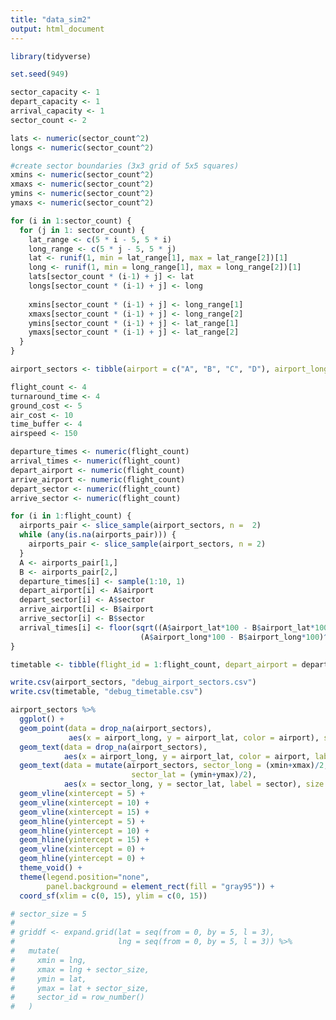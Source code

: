 ```yaml
---
title: "data_sim2"
output: html_document
---
```


```r
library(tidyverse)
```

```r
set.seed(949)
```

```r
sector_capacity <- 1
depart_capacity <- 1
arrival_capacity <- 1
sector_count <- 2

lats <- numeric(sector_count^2)
longs <- numeric(sector_count^2)

#create sector boundaries (3x3 grid of 5x5 squares)
xmins <- numeric(sector_count^2)
xmaxs <- numeric(sector_count^2)
ymins <- numeric(sector_count^2)
ymaxs <- numeric(sector_count^2)

for (i in 1:sector_count) {
  for (j in 1: sector_count) {
    lat_range <- c(5 * i - 5, 5 * i)
    long_range <- c(5 * j - 5, 5 * j)
    lat <- runif(1, min = lat_range[1], max = lat_range[2])[1]
    long <- runif(1, min = long_range[1], max = long_range[2])[1]
    lats[sector_count * (i-1) + j] <- lat
    longs[sector_count * (i-1) + j] <- long
    
    xmins[sector_count * (i-1) + j] <- long_range[1]
    xmaxs[sector_count * (i-1) + j] <- long_range[2]
    ymins[sector_count * (i-1) + j] <- lat_range[1]
    ymaxs[sector_count * (i-1) + j] <- lat_range[2]
  }
}

airport_sectors <- tibble(airport = c("A", "B", "C", "D"), airport_long = longs, airport_lat = lats, sector = c(1:sector_count^2), xmin = xmins, xmax = xmaxs, ymin = ymins, ymax = ymaxs, sector_capacity, depart_capacity, arrival_capacity, sector_count)
```

```r
flight_count <- 4
turnaround_time <- 4
ground_cost <- 5
air_cost <- 10
time_buffer <- 4
airspeed <- 150

departure_times <- numeric(flight_count)
arrival_times <- numeric(flight_count)
depart_airport <- numeric(flight_count)
arrive_airport <- numeric(flight_count)
depart_sector <- numeric(flight_count)
arrive_sector <- numeric(flight_count)

for (i in 1:flight_count) {
  airports_pair <- slice_sample(airport_sectors, n =  2)
  while (any(is.na(airports_pair))) {
    airports_pair <- slice_sample(airport_sectors, n = 2)
  }
  A <- airports_pair[1,]
  B <- airports_pair[2,]
  departure_times[i] <- sample(1:10, 1)
  depart_airport[i] <- A$airport
  depart_sector[i] <- A$sector
  arrive_airport[i] <- B$airport
  arrive_sector[i] <- B$sector
  arrival_times[i] <- floor(sqrt((A$airport_lat*100 - B$airport_lat*100)^2 +
                             (A$airport_long*100 - B$airport_long*100)^2)/airspeed + departure_times[i])
}

timetable <- tibble(flight_id = 1:flight_count, depart_airport = depart_airport, depart_sector = depart_sector, arrive_airport = arrive_airport, arrive_sector = arrive_sector, depart_time = departure_times, arrival_time = arrival_times, airspeed, turnaround_time, ground_cost, air_cost, time_buffer)
```

```r
write.csv(airport_sectors, "debug_airport_sectors.csv")
write.csv(timetable, "debug_timetable.csv")
```


```r
airport_sectors %>%
  ggplot() +
  geom_point(data = drop_na(airport_sectors), 
             aes(x = airport_long, y = airport_lat, color = airport), size = 4) +
  geom_text(data = drop_na(airport_sectors), 
            aes(x = airport_long, y = airport_lat, color = airport, label = airport), vjust = -1, size = 5) +
  geom_text(data = mutate(airport_sectors, sector_long = (xmin+xmax)/2, 
                           sector_lat = (ymin+ymax)/2),
            aes(x = sector_long, y = sector_lat, label = sector), size = 7) +
  geom_vline(xintercept = 5) +
  geom_vline(xintercept = 10) +
  geom_vline(xintercept = 15) +
  geom_hline(yintercept = 5) +
  geom_hline(yintercept = 10) +
  geom_hline(yintercept = 15) +
  geom_vline(xintercept = 0) +
  geom_hline(yintercept = 0) +
  theme_void() +
  theme(legend.position="none",
        panel.background = element_rect(fill = "gray95")) +
  coord_sf(xlim = c(0, 15), ylim = c(0, 15))
```


```r
# sector_size = 5
# 
# griddf <- expand.grid(lat = seq(from = 0, by = 5, l = 3),
#                       lng = seq(from = 0, by = 5, l = 3)) %>%
#   mutate(
#     xmin = lng,
#     xmax = lng + sector_size,
#     ymin = lat, 
#     ymax = lat + sector_size, 
#     sector_id = row_number()
#   )
```

